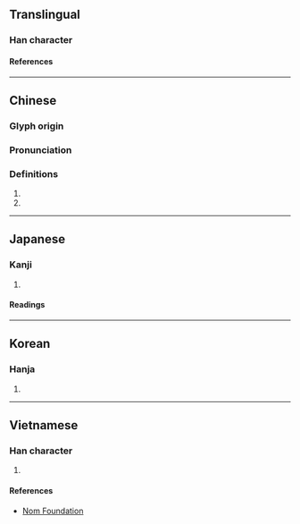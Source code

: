 {{also|榈}}
{{character info/new}}
==Translingual==

===Han character===
{{Han char|rn=75|rad=木|as=15|sn=19|four=47920|canj=DANR|ids=⿰木閭}}

====References====
{{Han ref|kx=0560.220|dkj=15815|dj=0949.200|hdz=21311.050|uh=6ADA}}

----

==Chinese==
{{zh-forms|s=榈}}

===Glyph origin===
{{Han etym}}

===Pronunciation===
{{zh-pron
|m=櫚
|c=leoi4,leoi3,leoi5
|mc=y
|oc=y
|ma=
|cat=n
}}

===Definitions===
{{zh-hanzi}}

# {{zh-used in|棕櫚||栟櫚}}
# {{zh-used in|花櫚}}

----

==Japanese==

===Kanji===
{{ja-kanji|grade=|rs=木15}}

# {{rfdef|ja|sort=木15}}

====Readings====
{{ja-readings
|goon=ろ
|kanon=りょ
|kun=かりん
}}

----

==Korean==

===Hanja===
{{ko-hanja|hangeul=[[려]]>[[여]]|eumhun=|rv=ryeo>yeo|mr=ryŏ>yŏ|y=lye>ye}}

# {{rfdef|ko|sort=木15}}

----

==Vietnamese==

===Han character===
{{vi-readings|rs=木15|reading=lư}}

# {{rfdef|vi|sort=木15}}

====References====
* [http://nomfoundation.org/common/nom_details.php?codepoint=6ada Nom Foundation]
